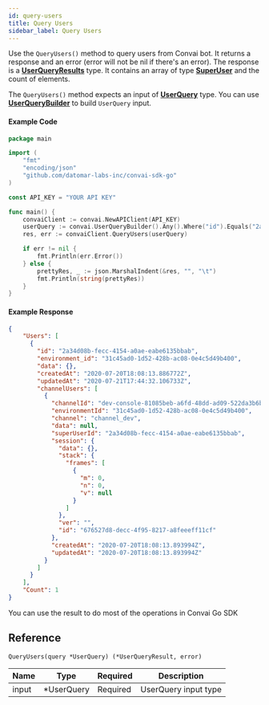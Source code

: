 ```yaml
---
id: query-users
title: Query Users
sidebar_label: Query Users
---
```


Use the ```QueryUsers()``` method to query users from Convai bot. It returns a response and an error (error will not be nil if there's an error). The response is a **[UserQueryResults]()** type. It contains an array of type **[SuperUser]()** and the count of elements.

The ```QueryUsers()``` method expects an input of **[UserQuery]()** type. You can use **[UserQueryBuilder](/go-sdk/input-builders/user-query-builder)** to build ```UserQuery``` input.

#### Example Code

```go
package main

import (
    "fmt"
    "encoding/json"
    "github.com/datomar-labs-inc/convai-sdk-go"
)

const API_KEY = "YOUR API KEY"

func main() {
    convaiClient := convai.NewAPIClient(API_KEY)
	userQuery := convai.UserQueryBuilder().Any().Where("id").Equals("2a34d08b-fecc-4154-a0ae-eabe6135bbab").Build()
	res, err := convaiClient.QueryUsers(userQuery)

	if err != nil {
		fmt.Println(err.Error())
	} else {
		prettyRes, _ := json.MarshalIndent(&res, "", "\t")
		fmt.Println(string(prettyRes))
	}
}
```

#### Example Response
```json
{
    "Users": [
      {
        "id": "2a34d08b-fecc-4154-a0ae-eabe6135bbab",
        "environment_id": "31c45ad0-1d52-428b-ac08-0e4c5d49b400",
        "data": {},
        "createdAt": "2020-07-20T18:08:13.886772Z",
        "updatedAt": "2020-07-21T17:44:32.106733Z",
        "channelUsers": [
          {
            "channelId": "dev-console-81085beb-a6fd-48dd-ad09-522da3b6b251",
            "environmentId": "31c45ad0-1d52-428b-ac08-0e4c5d49b400",
            "channel": "channel_dev",
            "data": null,
            "superUserId": "2a34d08b-fecc-4154-a0ae-eabe6135bbab",
            "session": {
              "data": {},
              "stack": {
                "frames": [
                  {
                    "m": 0,
                    "n": 0,
                    "v": null
                  }
                ]
              },
              "ver": "",
              "id": "676527d8-decc-4f95-8217-a8feeeff11cf"
            },
            "createdAt": "2020-07-20T18:08:13.893994Z",
            "updatedAt": "2020-07-20T18:08:13.893994Z"
          }
        ]
      }
    ],
    "Count": 1
}
```

You can use the result to do most of the operations in Convai Go SDK

## Reference
```QueryUsers(query *UserQuery) (*UserQueryResult, error)```

| Name  | Type             | Required | Description          |
|-------|------------------|----------|----------------------|
| input | \*UserQuery      | Required | UserQuery input type |